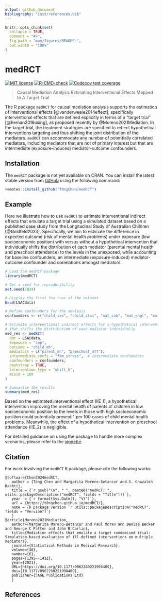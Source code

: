 ```yaml
---
output: github_document
bibliography: "inst/references.bib"
---
```


<!-- README.md is generated from README.Rmd. Please edit that file -->

```r
knitr::opts_chunk$set(
  collapse = TRUE,
  comment = "#>",
  fig.path = "man/figures/README-",
  out.width = "100%"
)
```

# medRCT

<!-- badges: start -->
[![MIT license](http://img.shields.io/badge/license-MIT-brightgreen.svg)](http://opensource.org/licenses/MIT)
[![R-CMD-check](https://github.com/T0ngChen/medRCT/actions/workflows/R-CMD-check.yaml/badge.svg)](https://github.com/T0ngChen/medRCT/actions/workflows/R-CMD-check.yaml)
[![Codecov test coverage](https://codecov.io/gh/T0ngChen/medRCT/graph/badge.svg)](https://app.codecov.io/gh/T0ngChen/medRCT)
<!-- badges: end -->

> Causal Mediation Analysis Estimating Interventional Effects Mapped to A Target Trial

The R package `medRCT` for causal mediation analysis supports the estimation of interventional effects [@vanderweele2014effect], specifically interventional effects that are defined explicitly in terms of a "target trial" [@hernan2016using], as proposed recently by @Moreno2021Mediation. In the target trial, the treatment strategies are specified to reflect hypothetical interventions targeting and thus shifting the joint distribution of the mediators. `medRCT` can accommodate any number of potentially correlated mediators, including mediators that are not of primary interest but that are intermediate (exposure-induced) mediator-outcome confounders.  

## Installation

The `medRCT` package is not yet available on CRAN. You can install the latest stable version from [GitHub](https://github.com/T0ngChen/medRCT) using the following command:

``` r
remotes::install_github("T0ngChen/medRCT")
```

## Example

Here we illustrate how to use `medRCT` to estimate interventional indirect effects that emulate a target trial using a simulated dataset based on a published case study from the Longitudinal Study of Australian Children [@Goldfeld2023]. Specifically, we aim to estimate the difference in expected outcome (risk of mental health problems) under exposure (low socioeconomic position) with versus without a hypothetical intervention that individually shifts the distribution of each mediator (parental mental health and preschool attendance) to the levels in the unexposed, while accounting for baseline confounders, an intermediate (exposure-induced) mediator-outcome confounder and correlations amongst mediators. 


```r
# Load the medRCT package
library(medRCT)

# Set a seed for reproducibility
set.seed(2024)

# Display the first few rows of the dataset
head(LSACdata)

# Define confounders for the analysis
confounders <- c("child_sex", "child_atsi", "mat_cob", "mat_engl", "mat_age")

# Estimate interventional indirect effects for a hypothetical intervention
# that shifts the distribution of each mediator individually
med_res <- medRCT(
  dat = LSACdata,                      
  exposure = "sep",                    
  outcome = "child_mh",                
  mediators = c("parent_mh", "preschool_att"), 
  intermediate_confs = "fam_stress",  # intermediate confounders 
  confounders = confounders,           
  bootstrap = TRUE,                    
  intervention_type = "shift_k",       
  mcsim = 100                          
)

# Summarise the results
summary(med_res)
```

Based on the estimated interventional effect (IIE_1), a hypothetical intervention improving the mental health of parents of children in low socioeconomic position to the levels in those with high socioeconomic position could potentially prevent 1 per 100 cases of child mental health problems. Meanwhile, the effect of a hypothetical intervention on preschool attendance (IIE_2) is negligible. 

For detailed guidance on using the package to handle more complex scenarios, please refer to the [vignette](https://t0ngchen.github.io/medRCT/articles/intro.html).

## Citation

For work involving the `medRCT` R package, please cite the following works:

    @software{Chen2024medRCT,
       author = {Tong Chen and Margarita Moreno-Betancur and S. Ghazaleh Dashti},
       title = {`r gsub("\n", " ", paste0("medRCT: ", utils::packageDescription("medRCT", fields = "Title")))`},
       year  = {`r format(Sys.Date(), "%Y")`},
       url = {https://t0ngchen.github.io/medRCT/},
       note = {R package version `r utils::packageDescription("medRCT", fields = "Version")`}
       }
    @article{Moreno2021Mediation,
       author={Margarita Moreno-Betancur and Paul Moran and Denise Becker and George C Patton and John B Carlin},
       title={Mediation effects that emulate a target randomised trial: Simulation-based evaluation of ill-defined interventions on multiple mediators},
       journal={Statistical Methods in Medical Research},
       volume={30},
       number={6},
       pages={1395--1412},
       year={2021},
       URL={https://doi.org/10.1177/0962280221998409},
       doi={10.1177/0962280221998409},
       publisher={SAGE Publications Ltd}
       }    


## References
